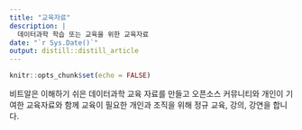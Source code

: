 ```yaml
---
title: "교육자료"
description: |
  데이터과학 학습 또는 교육을 위한 교육자료
date: "`r Sys.Date()`"
output: distill::distill_article
---
```


```r
knitr::opts_chunk$set(echo = FALSE)
```

비트알은 이해하기 쉬은 데이터과학 교육 자료를 만들고 오픈소스 커뮤니티와 개인이 기여한 교육자료와 함께 교육이 필요한 개인과 조직을 위해 정규 교육, 강의, 강연을 합니다.

